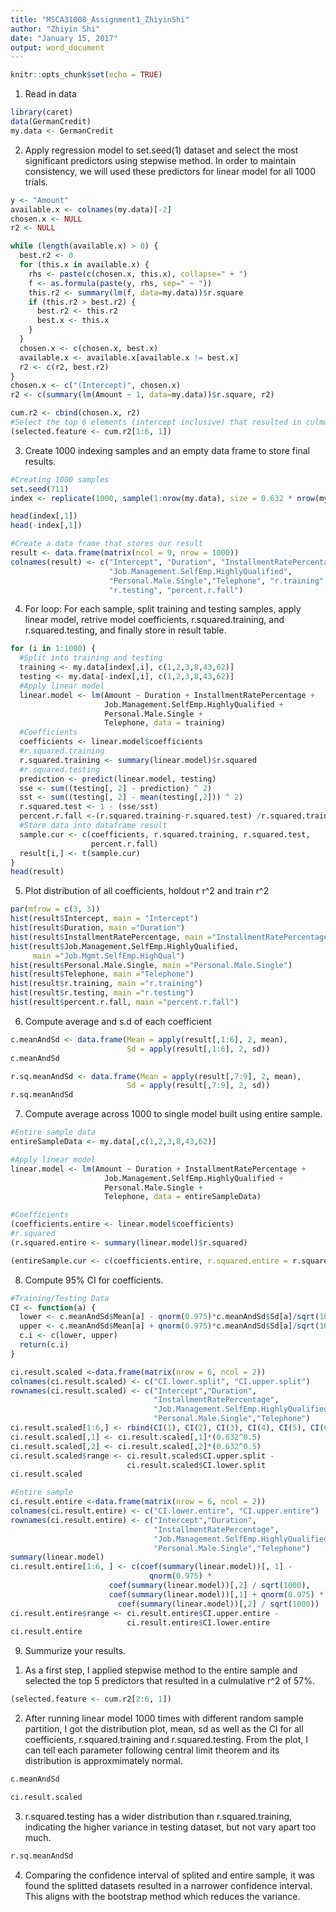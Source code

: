 ```yaml
---
title: "MSCA31008_Assignment1_ZhiyinShi"
author: "Zhiyin Shi"
date: "January 15, 2017"
output: word_document
---
```


```r
knitr::opts_chunk$set(echo = TRUE)
```

1. Read in data
```r
library(caret)
data(GermanCredit)
my.data <- GermanCredit
```

2. Apply regression model to set.seed(1) dataset and select the most significant predictors using stepwise method. In order to maintain consistency, we will used these predictors for linear model for all 1000 trials. 
```r
y <- "Amount"
available.x <- colnames(my.data)[-2]
chosen.x <- NULL
r2 <- NULL

while (length(available.x) > 0) {
  best.r2 <- 0
  for (this.x in available.x) {
    rhs <- paste(c(chosen.x, this.x), collapse=" + ")
    f <- as.formula(paste(y, rhs, sep=" ~ "))
    this.r2 <- summary(lm(f, data=my.data))$r.square
    if (this.r2 > best.r2) {
      best.r2 <- this.r2
      best.x <- this.x
    }
  }
  chosen.x <- c(chosen.x, best.x)
  available.x <- available.x[available.x != best.x]
  r2 <- c(r2, best.r2)
}
chosen.x <- c("(Intercept)", chosen.x)
r2 <- c(summary(lm(Amount ~ 1, data=my.data))$r.square, r2)

cum.r2 <- cbind(chosen.x, r2)
#Select the top 6 elements (intercept inclusive) that resulted in culmulative r^2 of 57%.
(selected.feature <- cum.r2[1:6, 1])
```

3. Create 1000 indexing samples and an empty data frame to store final results.
```r
#Creating 1000 samples
set.seed(711)
index <- replicate(1000, sample(1:nrow(my.data), size = 0.632 * nrow(my.data)))

head(index[,1])
head(-index[,1])

#Create a data frame that stores our result
result <- data.frame(matrix(ncol = 9, nrow = 1000))
colnames(result) <- c("Intercept", "Duration", "InstallmentRatePercentage", 
                      "Job.Management.SelfEmp.HighlyQualified",
                      "Personal.Male.Single","Telephone", "r.training", 
                      "r.testing", "percent.r.fall")
```

4. For loop: For each sample, split training and testing samples, apply linear model, retrive model coefficients, r.squared.training, and r.squared.testing, and finally store in result table.
```r
for (i in 1:1000) {
  #Split into training and testing
  training <- my.data[index[,i], c(1,2,3,8,43,62)]
  testing <- my.data[-index[,i], c(1,2,3,8,43,62)]
  #Apply linear model
  linear.model <- lm(Amount ~ Duration + InstallmentRatePercentage +
                     Job.Management.SelfEmp.HighlyQualified + 
                     Personal.Male.Single +
                     Telephone, data = training)
  #Coefficients
  coefficients <- linear.model$coefficients
  #r.squared.training
  r.squared.training <- summary(linear.model)$r.squared
  #r.squared.testing
  prediction <- predict(linear.model, testing)
  sse <- sum((testing[, 2] - prediction) ^ 2)
  sst <- sum((testing[, 2] - mean(testing[,2])) ^ 2)
  r.squared.test <- 1 - (sse/sst)
  percent.r.fall <-(r.squared.training-r.squared.test) /r.squared.training
  #Store data into dataframe result
  sample.cur <- c(coefficients, r.squared.training, r.squared.test,
                  percent.r.fall)
  result[i,] <- t(sample.cur)
}
head(result)
```

5. Plot distribution of all coefficients, holdout r^2 and train r^2
```r
par(mfrow = c(3, 3))
hist(result$Intercept, main = "Intercept")
hist(result$Duration, main ="Duration")
hist(result$InstallmentRatePercentage, main ="InstallmentRatePercentage")
hist(result$Job.Management.SelfEmp.HighlyQualified, 
     main ="Job.Mgmt.SelfEmp.HighQual")
hist(result$Personal.Male.Single, main ="Personal.Male.Single")
hist(result$Telephone, main ="Telephone")
hist(result$r.training, main ="r.training")
hist(result$r.testing, main ="r.testing")
hist(result$percent.r.fall, main ="percent.r.fall")
```

6. Compute average and s.d of each coefficient
```r
c.meanAndSd <- data.frame(Mean = apply(result[,1:6], 2, mean),
                          Sd = apply(result[,1:6], 2, sd))
c.meanAndSd

r.sq.meanAndSd <- data.frame(Mean = apply(result[,7:9], 2, mean),
                          Sd = apply(result[,7:9], 2, sd))
r.sq.meanAndSd
```

7. Compute average across 1000 to single model built using entire sample.
```r
#Entire sample data
entireSampleData <- my.data[,c(1,2,3,8,43,62)]

#Apply linear model
linear.model <- lm(Amount ~ Duration + InstallmentRatePercentage +
                     Job.Management.SelfEmp.HighlyQualified + 
                     Personal.Male.Single +
                     Telephone, data = entireSampleData)

#Coefficients
(coefficients.entire <- linear.model$coefficients)
#r.squared
(r.squared.entire <- summary(linear.model)$r.squared)

(entireSample.cur <- c(coefficients.entire, r.squared.entire = r.squared.entire))
```

8. Compute 95% CI for coefficients.
```r
#Training/Testing Data
CI <- function(a) {
  lower <- c.meanAndSd$Mean[a] - qnorm(0.975)*c.meanAndSd$Sd[a]/sqrt(1000)
  upper <- c.meanAndSd$Mean[a] + qnorm(0.975)*c.meanAndSd$Sd[a]/sqrt(1000)
  c.i <- c(lower, upper)
  return(c.i)
}

ci.result.scaled <-data.frame(matrix(nrow = 6, ncol = 2))
colnames(ci.result.scaled) <- c("CI.lower.split", "CI.upper.split")
rownames(ci.result.scaled) <- c("Intercept","Duration",
                                "InstallmentRatePercentage",
                                "Job.Management.SelfEmp.HighlyQualified",
                                "Personal.Male.Single","Telephone")
ci.result.scaled[1:6,] <- rbind(CI(1), CI(2), CI(3), CI(4), CI(5), CI(6))
ci.result.scaled[,1] <- ci.result.scaled[,1]*(0.632^0.5)
ci.result.scaled[,2] <- ci.result.scaled[,2]*(0.632^0.5)
ci.result.scaled$range <- ci.result.scaled$CI.upper.split -
                          ci.result.scaled$CI.lower.split
ci.result.scaled

#Entire sample
ci.result.entire <-data.frame(matrix(nrow = 6, ncol = 2))
colnames(ci.result.entire) <- c("CI.lower.entire", "CI.upper.entire")
rownames(ci.result.entire) <- c("Intercept","Duration",
                                "InstallmentRatePercentage",
                                "Job.Management.SelfEmp.HighlyQualified",
                                "Personal.Male.Single","Telephone")
summary(linear.model)
ci.result.entire[1:6, ] <- c(coef(summary(linear.model))[, 1] - 
                               qnorm(0.975) * 
                      coef(summary(linear.model))[,2] / sqrt(1000), 
                      coef(summary(linear.model))[,1] + qnorm(0.975) * 
                        coef(summary(linear.model))[,2] / sqrt(1000))
ci.result.entire$range <- ci.result.entire$CI.upper.entire -
                          ci.result.entire$CI.lower.entire
ci.result.entire
```

9. Summurize your results.\
1) As a first step, I applied stepwise method to the entire sample and selected the top 5 predictors that resulted in a culmulative r^2 of 57%.
```r
(selected.feature <- cum.r2[2:6, 1])
```

2) After running linear model 1000 times with different random sample partition, I got the distribution plot, mean, sd as well as the CI for all coefficients, r.squared.training and r.squared.testing. From the plot, I can tell each parameter following central limit theorem and its distribution is approxmimately normal.  
```r
c.meanAndSd

ci.result.scaled
```

3) r.squared.testing has a wider distribution than r.squared.training, indicating the higher variance in testing dataset, but not vary apart too much.
```r
r.sq.meanAndSd
```

4) Comparing the confidence interval of splited and entire sample, it was found the splitted datasets resulted in a narrower confidence interval. This aligns with the bootstrap method which reduces the variance. 
